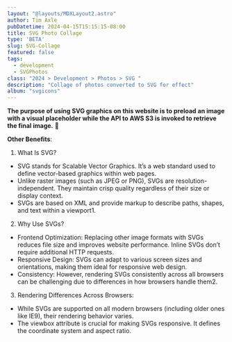 ```yaml
---
layout: "@layouts/MDXLayout2.astro"
author: Tim Axle
pubDatetime: 2024-04-15T15:15:15-08:00
title: SVG Photo Collage
type: 'BETA'
slug: SVG-Collage
featured: false
tags:
  - development
  - SVGPhotos
class: "2024 > Development > Photos > SVG "
description: "Collage of photos converted to SVG for effect"
album: "svgicons"
---
```

**The purpose of using SVG graphics on this website is to preload an image with a visual placeholder while the API to AWS S3 is invoked to retrieve the final image.** 🌟

**Other Benefits**:

1. What Is SVG?
  - SVG stands for Scalable Vector Graphics. It’s a web standard used to define vector-based graphics within web pages.
  - Unlike raster images (such as JPEG or PNG), SVGs are resolution-independent. They maintain crisp quality regardless of their size or display context.
  - SVGs are based on XML and provide markup to describe paths, shapes, and text within a viewport1.
2. Why Use SVGs?
  - Frontend Optimization: Replacing other image formats with SVGs reduces file size and improves website performance. Inline SVGs don’t require additional HTTP requests.
  - Responsive Design: SVGs can adapt to various screen sizes and orientations, making them ideal for responsive web design.
  - Consistency: However, rendering SVGs consistently across all browsers can be challenging due to differences in how browsers handle them2.
3. Rendering Differences Across Browsers:
  - While SVGs are supported on all modern browsers (including older ones like IE9), their rendering behavior varies.
  - The viewbox attribute is crucial for making SVGs responsive. It defines the coordinate system and aspect ratio.